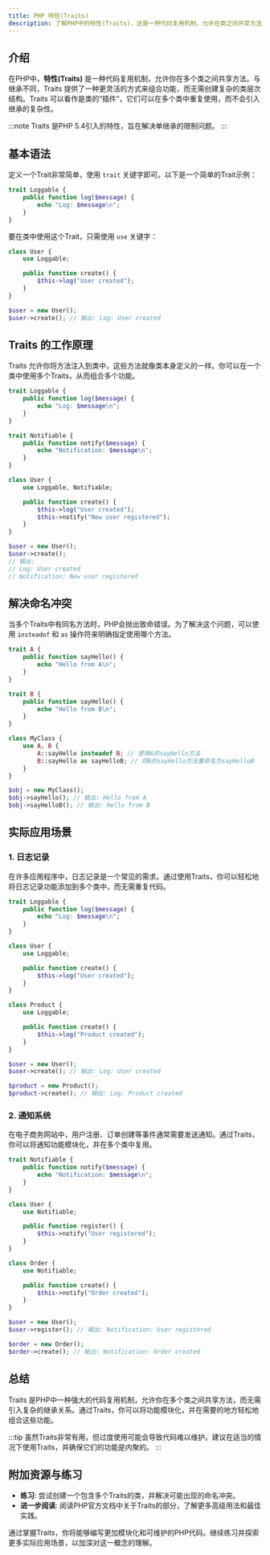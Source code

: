 ```yaml
---
title: PHP 特性(Traits)
description: 了解PHP中的特性(Traits)，这是一种代码复用机制，允许在类之间共享方法。本文将通过示例和实际应用场景，帮助初学者掌握Traits的使用。
---
```


## 介绍

在PHP中，**特性(Traits)** 是一种代码复用机制，允许你在多个类之间共享方法。与继承不同，Traits 提供了一种更灵活的方式来组合功能，而无需创建复杂的类层次结构。Traits 可以看作是类的“插件”，它们可以在多个类中重复使用，而不会引入继承的复杂性。

:::note
Traits 是PHP 5.4引入的特性，旨在解决单继承的限制问题。
:::

## 基本语法

定义一个Trait非常简单，使用 `trait` 关键字即可。以下是一个简单的Trait示例：

```php
trait Loggable {
    public function log($message) {
        echo "Log: $message\n";
    }
}
```

要在类中使用这个Trait，只需使用 `use` 关键字：

```php
class User {
    use Loggable;

    public function create() {
        $this->log("User created");
    }
}

$user = new User();
$user->create(); // 输出: Log: User created
```

## Traits 的工作原理

Traits 允许你将方法注入到类中，这些方法就像类本身定义的一样。你可以在一个类中使用多个Traits，从而组合多个功能。

```php
trait Loggable {
    public function log($message) {
        echo "Log: $message\n";
    }
}

trait Notifiable {
    public function notify($message) {
        echo "Notification: $message\n";
    }
}

class User {
    use Loggable, Notifiable;

    public function create() {
        $this->log("User created");
        $this->notify("New user registered");
    }
}

$user = new User();
$user->create();
// 输出:
// Log: User created
// Notification: New user registered
```

## 解决命名冲突

当多个Traits中有同名方法时，PHP会抛出致命错误。为了解决这个问题，可以使用 `insteadof` 和 `as` 操作符来明确指定使用哪个方法。

```php
trait A {
    public function sayHello() {
        echo "Hello from A\n";
    }
}

trait B {
    public function sayHello() {
        echo "Hello from B\n";
    }
}

class MyClass {
    use A, B {
        A::sayHello insteadof B; // 使用A的sayHello方法
        B::sayHello as sayHelloB; // 将B的sayHello方法重命名为sayHelloB
    }
}

$obj = new MyClass();
$obj->sayHello(); // 输出: Hello from A
$obj->sayHelloB(); // 输出: Hello from B
```

## 实际应用场景

### 1. 日志记录

在许多应用程序中，日志记录是一个常见的需求。通过使用Traits，你可以轻松地将日志记录功能添加到多个类中，而无需重复代码。

```php
trait Loggable {
    public function log($message) {
        echo "Log: $message\n";
    }
}

class User {
    use Loggable;

    public function create() {
        $this->log("User created");
    }
}

class Product {
    use Loggable;

    public function create() {
        $this->log("Product created");
    }
}

$user = new User();
$user->create(); // 输出: Log: User created

$product = new Product();
$product->create(); // 输出: Log: Product created
```

### 2. 通知系统

在电子商务网站中，用户注册、订单创建等事件通常需要发送通知。通过Traits，你可以将通知功能模块化，并在多个类中复用。

```php
trait Notifiable {
    public function notify($message) {
        echo "Notification: $message\n";
    }
}

class User {
    use Notifiable;

    public function register() {
        $this->notify("User registered");
    }
}

class Order {
    use Notifiable;

    public function create() {
        $this->notify("Order created");
    }
}

$user = new User();
$user->register(); // 输出: Notification: User registered

$order = new Order();
$order->create(); // 输出: Notification: Order created
```

## 总结

Traits 是PHP中一种强大的代码复用机制，允许你在多个类之间共享方法，而无需引入复杂的继承关系。通过Traits，你可以将功能模块化，并在需要的地方轻松地组合这些功能。

:::tip
虽然Traits非常有用，但过度使用可能会导致代码难以维护。建议在适当的情况下使用Traits，并确保它们的功能是内聚的。
:::

## 附加资源与练习

- **练习**: 尝试创建一个包含多个Traits的类，并解决可能出现的命名冲突。
- **进一步阅读**: 阅读PHP官方文档中关于Traits的部分，了解更多高级用法和最佳实践。

通过掌握Traits，你将能够编写更加模块化和可维护的PHP代码。继续练习并探索更多实际应用场景，以加深对这一概念的理解。